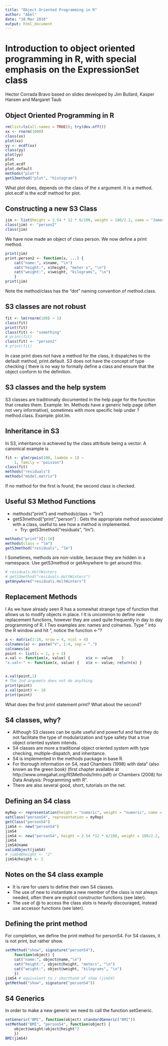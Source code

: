 ```yaml
---
title: "Object Oriented Programming in R"
author: "Abel"
date: "18 Mar 2016"
output: html_document
---
```


# Introduction to object oriented programming in R, with special emphasis on the ExpressionSet class
Hector Corrada Bravo
based on slides developed by
Jim Bullard, Kasper Hansen and Margaret Taub

## Object Oriented Programming in R

```r
rm(list=ls(all.names = TRUE)); try(dev.off())
xx <- rnorm(1000)
class(xx)
plot(xx)
yy <- ecdf(xx)
class(yy)
plot(yy)
plot
plot.ecdf
plot.default
methods("plot")
getS3method("plot", "histogram")
```

What plot does, depends on the class of the x argument. It is a method. plot.ecdf is the ecdf method for plot.


## Constructing a new S3 Class
```r
jim <- list(height = 2.54 * 12 * 6/100, weight = 180/2.2, name = "James")
class(jim) <- "person2"
class(jim)
```
We have now made an object of class person. We now define a print method.

```r
print(jim)
print.person2 <- function(x, ...) {
	cat("name:", x$name, "\n")
	cat("height:", x$height, "meter s", "\n")
	cat("weight:", x$weight, "kilograms", "\n")
	}
print(jim)
```

Note the method/class has the "dot" naming convention of method.class.

## S3 classes are not robust

```r
fit <- lm(rnorm(100) ~ 1)
class(fit)
print(fit)
class(fit) <- "something"
# print(fit)
class(fit) <- "person2"
# print(fit)
```

In case print does not have a method for the class, it dispatches to the default method, print.default.
S3 does not have the concept of type checking { there is no way to formally define a class and ensure that the object conform to the definition.


## S3 classes and the help system

S3 classes are traditionally documented in the help page for the function that creates them. Example: lm.
Methods have a generic help page (often not very informative), sometimes with more specific help under ?method.class. Example:
plot.lm.


## Inheritance in S3

In S3, inheritance is achieved by the class attribute being a vector. A canonical example is
```r
fit <- glm(rpois(100, lambda = 1) ~
	1, family = "poisson")
class(fit)
methods("residuals")
methods("model.matrix")
```

If no method for the first is found, the second class is checked.


## Useful S3 Method Functions

- methods("print") and methods(class = "lm")
- getS3method("print","person") : Gets the appropriate method associated with a class, useful to see how a method is implemented.
	- Try: getS3method("residuals", "lm").

```r
methods("print")[1:10]
methods(class = "lm")
getS3method("residuals", "lm")
```

I Sometimes, methods are non-visible, because they are hidden in a namespace. Use getS3method or getAnywhere to get around this.

```r
# residuals.HoltWinters
# getS3method("residuals.HoltWinters")
getAnywhere("residuals.HoltWinters")
```

## Replacement Methods

I As we have already seen R has a somewhat strange type of function that allows us to modify objects in place.
I It is uncommon to define new replacement functions, however they are used quite frequently in day to day programming of R.
I Two examples are: names and colnames. Type \colnames" into the R  window and hit \tab", notice the function \colnames<-"?

```r
a <- matrix(1:16, nrow = 4, ncol = 4)
colnames(a) <- paste("V", 1:4, sep = ".")
colnames(a)
point <- list(x = 1, y = 2)
x.val <- function(x, value) { 		x$x <- value	}
"x.val<-" <- function(x, value) {	x$x <- value; return(x)	}


x.val(point,1)
# The 2nd argumetn does not do anything
print(point)
x.val(point) <- 10
print(point)
```

What does the first print statement print? What about the second?


## S4 classes, why?

- Although S3 classes can be quite useful and powerful and fast they do not facilitate the type of modularization and type safety that a true object oriented system intends.
- S4 classes are more a traditional object oriented system with type checking, multiple-dispatch, and inheritance.
- S4 is implemented in the methods package in base R.
- For thorough information on S4, read Chambers (1998)  \Programming with data" (also known as the green book) (first chapter available at http://www.omegahat.org/RSMethods/Intro.pdf) or Chambers (2008) \Software for Data Analysis: Programming with R".
- There are also several good, short, tutorials on the net.

## Defining an S4 class

```r
myRep <- representation(height = "numeric",	weight = "numeric", name = "character")
setClass("personS4", representation = myRep)
getClass("personS4")
jimS4 <- new("personS4")
jimS4
jimS4 <- new("personS4", height = 2.54 *12 * 6/100, weight = 180/2.2,	name = "James")
jimS4
jimS4@name
validObject(jimS4)
# jimS4@height <- "2"
jimS4@height <- 2

```

## Notes on the S4 class example

- It is rare for users to define their own S4 classes.
- The use of new to instantiate a new member of the class is not
always needed, often there are explicit constructor functions (see
later).
- The use of @ to access the class slots is heavily discouraged, instead
use accessor functions (see later).

## Defining the print method

For completion, we define the print method for personS4. For S4 classes, it is not print, but rather show.

```r
setMethod("show", signature("personS4"),
	function(object) {
	cat("name:", object@name,"\n")
	cat("height:", object@height, "meters", "\n")
	cat("weight:", object@weight, "kilograms", "\n")
	})
jimS4 # equivalent to / shorthand of show (jimS4)
getMethod("show", signature("personS4"))
```

## S4 Generics

In order to make a new generic we need to call the function setGeneric.

```r
setGeneric("BMI", function(object) standardGeneric("BMI"))
setMethod("BMI", "personS4", function(object) {
	object@weight/object@height^2
	})
BMI(jimS4)
```
